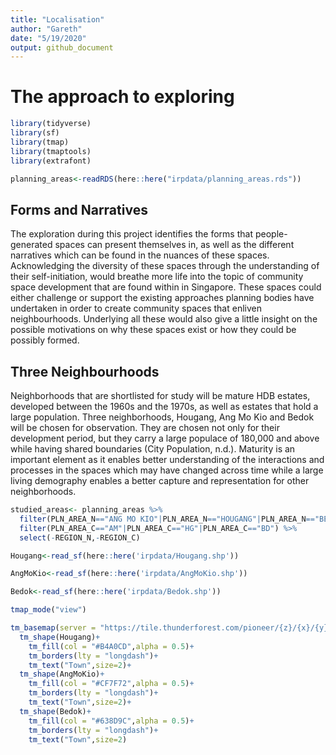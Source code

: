```yaml
---
title: "Localisation"
author: "Gareth"
date: "5/19/2020"
output: github_document
---
```


# The approach to exploring
```r
library(tidyverse)
library(sf)
library(tmap)
library(tmaptools)
library(extrafont)
```

```r
planning_areas<-readRDS(here::here("irpdata/planning_areas.rds"))
```

## Forms and Narratives

The exploration during this project identifies the forms that people-generated spaces can present themselves in, as well as the different narratives which can be found in the nuances of these spaces. Acknowledging the diversity of these spaces through the understanding of their self-initiation, would breathe more life into the topic of community space development that are found within in Singapore. These spaces could either challenge or support the existing approaches planning bodies have undertaken in order to create community spaces that enliven neighbourhoods. Underlying all these would also give a little insight on the possible motivations on why these spaces exist or how they could be possibly formed.


## Three Neighbourhoods

Neighborhoods that are shortlisted for study will be mature HDB estates, developed between the 1960s and the 1970s, as well as estates that hold a large population. Three neighborhoods, Hougang, Ang Mo Kio and Bedok will be chosen for observation. They are chosen not only for their development period, but they carry a large populace of 180,000 and above while having shared boundaries (City Population, n.d.). Maturity is an important element as it enables better understanding of the interactions and processes in the spaces which may have changed across time while a large living demography enables a better capture and representation for other neighborhoods. 

```r
studied_areas<- planning_areas %>% 
  filter(PLN_AREA_N=="ANG MO KIO"|PLN_AREA_N=="HOUGANG"|PLN_AREA_N=="BEDOK") %>% 
  filter(PLN_AREA_C=="AM"|PLN_AREA_C=="HG"|PLN_AREA_C=="BD") %>% 
  select(-REGION_N,-REGION_C)

Hougang<-read_sf(here::here('irpdata/Hougang.shp'))

AngMoKio<-read_sf(here::here('irpdata/AngMoKio.shp'))

Bedok<-read_sf(here::here('irpdata/Bedok.shp'))

tmap_mode("view")
```


```r

tm_basemap(server = "https://tile.thunderforest.com/pioneer/{z}/{x}/{y}.png?apikey=89fe1df0537e47e7b7142d4c505fc868")+
  tm_shape(Hougang)+
    tm_fill(col = "#B4A0CD",alpha = 0.5)+
    tm_borders(lty = "longdash")+
    tm_text("Town",size=2)+
  tm_shape(AngMoKio)+
    tm_fill(col = "#CF7F72",alpha = 0.5)+
    tm_borders(lty = "longdash")+
    tm_text("Town",size=2)+
  tm_shape(Bedok)+
    tm_fill(col = "#638D9C",alpha = 0.5)+
    tm_borders(lty = "longdash")+
    tm_text("Town",size=2)
```




